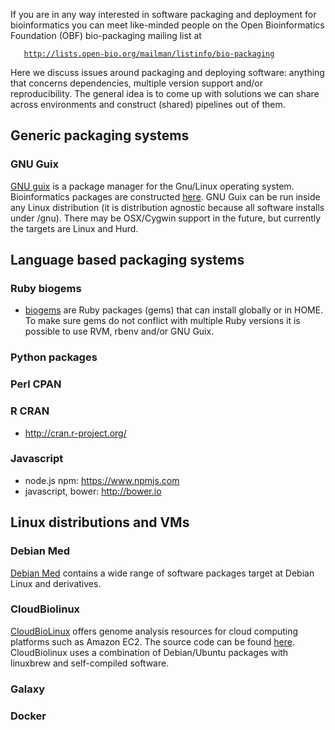 If you are in any way interested in software packaging and deployment for bioinformatics you can meet like-minded people on the Open Bioinformatics Foundation (OBF) bio-packaging mailing list at

    http://lists.open-bio.org/mailman/listinfo/bio-packaging

Here we discuss issues around packaging and deploying software: anything that concerns dependencies, multiple version support and/or reproducibility. The general idea is to come up with solutions we can share across environments and construct (shared) pipelines out of them.

== Generic packaging systems ==

=== GNU Guix ===

[https://www.gnu.org/software/guix GNU guix] is a package manager for the Gnu/Linux operating system. Bioinformatics packages are constructed [http://git.savannah.gnu.org/cgit/guix.git/tree/gnu/packages/bioinformatics.scm here]. GNU Guix can be run inside any Linux distribution (it is distribution agnostic because all software installs under /gnu). There may be OSX/Cygwin support in the future, but currently the targets are Linux and Hurd.

== Language based packaging systems ==

=== Ruby biogems ===

* [http://biogems.info/ biogems] are Ruby packages (gems) that can install globally or in HOME. To make sure gems do not conflict with multiple Ruby versions it is possible to use RVM, rbenv and/or GNU Guix.

=== Python packages ===
=== Perl CPAN ===
=== R CRAN ===

* http://cran.r-project.org/

=== Javascript ===

* node.js npm: https://www.npmjs.com
* javascript, bower: http://bower.io

== Linux distributions and VMs ==

=== Debian Med ===

[https://www.debian.org/devel/debian-med/ Debian Med] contains a wide range of software packages target at Debian Linux and derivatives.

=== CloudBiolinux ===

[http://cloudbiolinux.org CloudBioLinux] offers genome analysis resources for cloud computing platforms such as Amazon EC2. The source code can be found [https://github.com/chapmanb/cloudbiolinux here]. CloudBiolinux uses a combination of Debian/Ubuntu packages with linuxbrew and self-compiled software.

=== Galaxy ===
=== Docker ===